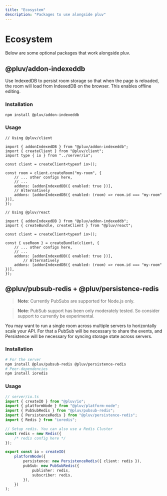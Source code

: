 ```yaml
---
title: "Ecosystem"
description: "Packages to use alongside pluv"
---
```


# Ecosystem

Below are some optional packages that work alongside pluv.

## @pluv/addon-indexeddb

Use IndexedDB to persist room storage so that when the page is reloaded, the room will load from IndexedDB on the browser. This enables offline editing.

### Installation

```bash
npm install @pluv/addon-indexeddb
```

### Usage

```tsx
// Using @pluv/client

import { addonIndexedDB } from "@pluv/addon-indexeddb";
import { createClient } from "@pluv/client";
import type { io } from "../server/io";

const client = createClient<typeof io>();

const room = client.createRoom("my-room", {
    // ... other configs here,
    // ...
    addons: [addonIndexedDB({ enabled: true })],
    // Alternatively
    addons: [addonIndexedDB({ enabled: (room) => room.id === "my-room" })],
});

// Using @pluv/react

import { addonIndexedDB } from "@pluv/addon-indexeddb";
import { createBundle, createClient } from "@pluv/react";

const client = createClient<typeof io>();

const { useRoom } = createBundle(client, {
    // ... other configs here,
    // ...
    addons: [addonIndexedDB({ enabled: true })],
        // Alternatively
    addons: [addonIndexedDB({ enabled: (room) => room.id === "my-room" })],
});
```

## @pluv/pubsub-redis + @pluv/persistence-redis

> **Note**: Currently PubSubs are supported for Node.js only.

> **Note**: PubSub support has been only moderately tested. So consider support to currently be experimental.

You may want to run a single room across multiple servers to horizontally scale your API. For that a PubSub will be necessary to share the events, and Persistence will be necessary for syncing storage state across servers.

### Installation

```bash
# For the server
npm install @pluv/pubsub-redis @pluv/persistence-redis
# Peer-dependencies
npm install ioredis
```

### Usage

```ts
// server/io.ts
import { createIO } from "@pluv/io";
import { platformNode } from "@pluv/platform-node";
import { PubSubRedis } from "@pluv/pubsub-redis";
import { PersistenceRedis } from "@pluv/persistence-redis";
import { Redis } from "ioredis";

// Setup redis. You can also use a Redis Cluster
const redis = new Redis({
    /* redis config here */
});

export const io = createIO(
    platformNode({
        persistence: new PersistenceRedis({ client: redis }),
        pubSub: new PubSubRedis({
            publisher: redis,
            subscriber: redis,
        }),
    })
);
```
